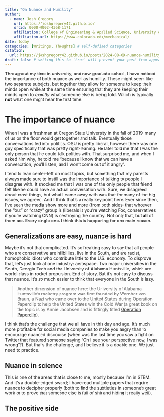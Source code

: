 ```yaml
---
title: "On Nuance and Humility"
author:
  - name: Josh Gregory
    url: https://joshgregory42.github.io/
    orcid: 0000-0002-4368-1171
    affiliation: College of Engineering & Applied Science, University of Colorado Boulder
    affiliation-url: https://www.colorado.edu/mechanical/ 
date: today
categories: [Writings, Thoughts] # self-defined categories
citation: 
  url: https://joshgregory42.github.io/posts/2024-08-09-nuance-humility/ 
draft: false # setting this to `true` will prevent your post from appearing on your listing page until you're ready!
---
```


Throughout my time in university, and now graduate school, I have noticed the importance of both nuance as well as humility. These might seem like two separate subejcts, but together they allow for someone to keep their minds open while at the same time ensuring that they are keeping their minds open to *exactly* what someone else is being told. Which is typically **not** what one might hear the first time.

# The importance of nuance

When I was a freshman at Oregon State University in the fall of 2019, many of us on the floor would get together and talk. Eventually those conversations led into politics. OSU is pretty liberal, however there was one guy specifically that was pretty right-leaning. He later told me that I was the only person that he could talk politics with. That surprised me, and when I asked him why, he told me "because I know that we can have a conversation, you'll listen, and I won't come out of it angry". 

I tend to lean center-left on most topics, but something that my parents always made sure to instill was the importance of talking to people I disagree with. It shocked me that I was one of the only people that friend felt like he could have an actual conversation with. Sure, we disagreed about most things, but what I came away with was that for many of the big issues, we agreed. And I think that's a really key point here. Ever since then, I've seen the media show more and more (from both sides) that whoever the "out" or "crazy" group is (liberals is you're watching Fox, conservatives if you're watching CNN) is destroying the country. Not only that, but **all** of them are. Every single one. I think this is happening for one main reason.

## Generalizations are easy, nuance is hard

Maybe it's not that complicated. It's so freaking easy to say that all people who are conservative are hillbillies, live in the South, and are racist, homophobic idiots who contribute little to the U.S. economy. To disprove that, let's just look at one industry: aerospace. Two major universities in the South, Georgia Tech and the University of Alabama Huntsville, which are world-class in rocket propulsion. End of story. But it's not easy to discuss that nuance. It's *so* much easier to think that everyone in the South is lazy. 

> Another dimension of nuance here: the University of Alabama Huntsville's rocketry program was first founded by Wernher von Braun, a Nazi who came over to the United States during Operation Paperclip to help the United States win the Cold War (a great book on the topic is by Annie Jacobsen and is fittingly titled [Operation Paperclip](https://anniejacobsen.com/operation-paperclip/)).

I think that's the challenge that we all have in this day and age. It's much more profitable for social media companies to make you angry than to encourage nuanced discourse (when was the last time you saw a fight on Twitter that featured someone saying "Oh I see your perspective now, I was wrong"?). But that's the challenge, and I believe it is a doable one. We just need to practice.

## Nuance in science

This is one of the areas that is close to me, mostly because I'm in STEM. And it's a double-edged sword; I have read multiple papers that require nuance to decipher properly (both to find the subtleties in someone's great work or to prove that someone else is full of shit and hiding it really well).

## The positive side


